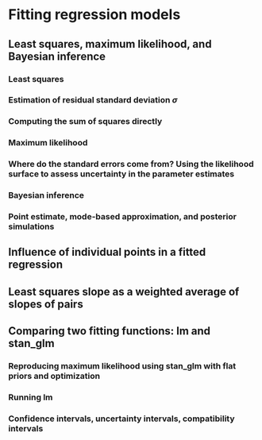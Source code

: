 # Fitting regression models

## Least squares, maximum likelihood, and Bayesian inference

### Least squares

### Estimation of residual standard deviation $\sigma$

### Computing the sum of squares directly

### Maximum likelihood

### Where do the standard errors come from? Using the likelihood surface to assess uncertainty in the parameter estimates

### Bayesian inference

### Point estimate, mode-based approximation, and posterior simulations

## Influence of individual points in a fitted regression

## Least squares slope as a weighted average of slopes of pairs

## Comparing two fitting functions: lm and stan_glm

### Reproducing maximum likelihood using stan_glm with flat priors and optimization

### Running lm

### Confidence intervals, uncertainty intervals, compatibility intervals

